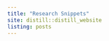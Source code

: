 ```yaml
---
title: "Research Snippets"
site: distill::distill_website
listing: posts
---
```


<script type="text/javascript" src="links.js"></script>
